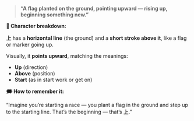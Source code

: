 > **“A flag planted on the ground, pointing upward — rising up, beginning something new.”**

**🧱 Character breakdown:**

**上** has a **horizontal line** (the ground) and a **short stroke above it**, like a flag or marker
going up.

Visually, it **points upward**, matching the meanings:

- **Up** (direction)
- **Above** (position)
- **Start** (as in start work or get on)

**🗯️ How to remember it:**

“Imagine you’re starting a race — you plant a flag in the ground and step up to the starting line.
That’s the beginning — that’s 上.”
